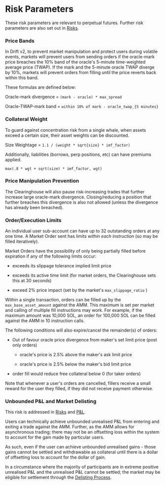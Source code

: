 # Risk Parameters

These risk parameters are relevant to perpetual futures. Further risk parameters are also set out in [Risks](/security/risks).

### Price Bands

In Drift v2, to prevent market manipulation and protect users during volatile events, markets will prevent users from sending orders if the oracle-mark price breaches the 10% band of the oracle's 5-minute time-weighted average price (TWAP). If the mark and the 5-minute oracle TWAP diverge by 10%, markets will prevent orders from filling until the price reverts back within this band.

These formulas are defined below:

Oracle-mark divergence = `(mark - oracle) * max_spread`

Oracle-TWAP-mark band = `within 10% of mark - oracle_twap_{5 minutes}`

### Collateral Weight

To guard against concentration risk from a single whale, when assets exceed a certain size, their asset weights can be discounted.

Size Weightage = `1.1 / (weight * sqrt{size} * imf_factor)`

Additionally, liabilities (borrows, perp positions, etc) can have premiums applied.

`max(.8 * wgt + sqrt(size) * imf_factor, wgt)`

### Price Manipulation Prevention

The Clearinghouse will also pause risk-increasing trades that further increase large oracle-mark divergence. Closing/reducing a position that further breaches this divergence is also not allowed (unless the divergence has already been breached).

### Order/Execution Limits

An individual user sub-account can have up to 32 outstanding orders at any one time. A Market Order sent has limits _within each instruction_ (so may be filled iteratively).

Market Orders have the possibility of only being partially filled before expiration if any of the following limits occur:

-   exceeds its slippage tolerance implied limit price

-   exceeds its active time limit (for market orders, the Clearinghouse sets this at 30 seconds)

-   exceed 2% price impact (set by the market's `max_slippage_ratio` )

Within a single transaction, orders can be filled up by the `max_base_asset_amount` against the AMM. This maximum is set per market and calling of multiple fill instructions may work. For example, if the maximum amount was 10,000 SOL, an order for 100,000 SOL can be filled against the AMM in 10 instruction calls.

The following conditions will also expire/cancel the remainder(s) of orders:

-   Out of favour oracle price divergence from maker's set limit price (post only orders)

    -   oracle's price is 2.5% above the maker's ask limit price

    -   oracle's price is 2.5% below the maker's bid limit price

-   order fill would reduce free collateral below 0 (for taker orders)

Note that whenever a user's orders are cancelled, fillers receive a small reward for the user they filled, if they did not receive payment otherwise.

### Unbounded P&L and Market Delisting

This risk is addressed in [Risks](/security/risks) and [P&L](/profit-loss/profit-loss-intro).

Users can technically achieve unbounded unrealised P&L from entering and exiting a trade against the AMM. Further, as the AMM allows for asynchronous trading; there may not be an offsetting loss within the system to account for the gain made by particular users. 

As such, even if the user can achieve unbounded unrealised gains - those gains cannot be settled and withdrawable as collateral until there is a dollar of offsetting loss to account for the dollar of gain.

In a circumstance where the majority of participants are in extreme positive unrealised P&L and the unrealised P&L cannot be settled; the market may be eligible for settlement through the [Delisting Process](/risk-and-safety/delisting-process).
